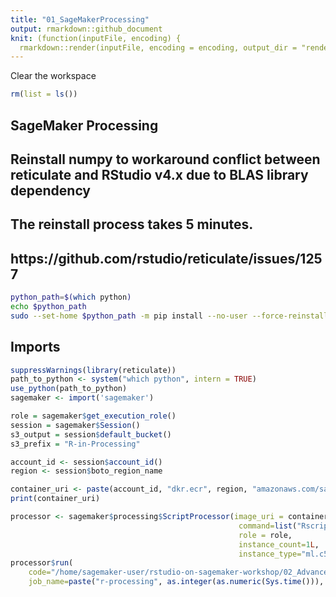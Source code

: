 ```yaml
---
title: "01_SageMakerProcessing"
output: rmarkdown::github_document
knit: (function(inputFile, encoding) {
  rmarkdown::render(inputFile, encoding = encoding, output_dir = "rendered") })
---
```


Clear the workspace
```r
rm(list = ls())
```

## SageMaker Processing

## Reinstall numpy to workaround conflict between reticulate and RStudio v4.x due to BLAS library dependency
## The reinstall process takes 5 minutes.
## https://github.com/rstudio/reticulate/issues/1257
```bash
python_path=$(which python)
echo $python_path
sudo --set-home $python_path -m pip install --no-user --force-reinstall --no-binary numpy numpy
```

## Imports
```r
suppressWarnings(library(reticulate))
path_to_python <- system("which python", intern = TRUE)
use_python(path_to_python)
sagemaker <- import('sagemaker')
```

```r
role = sagemaker$get_execution_role()
session = sagemaker$Session()
s3_output = session$default_bucket()
s3_prefix = "R-in-Processing"

account_id <- session$account_id()
region <- session$boto_region_name
```


```r
container_uri <- paste(account_id, "dkr.ecr", region, "amazonaws.com/sagemaker-r-processing:1.0", sep=".")
print(container_uri)
```

```r
processor <- sagemaker$processing$ScriptProcessor(image_uri = container_uri,
                                                   command=list("Rscript"),
                                                   role = role,
                                                   instance_count=1L,
                                                   instance_type="ml.c5.xlarge")
processor$run(
    code="/home/sagemaker-user/rstudio-on-sagemaker-workshop/02_AdvancedSageMaker/preprocessing.R",
    job_name=paste("r-processing", as.integer(as.numeric(Sys.time())), sep="-"))
```


